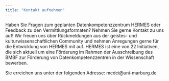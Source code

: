```yaml
---
title: "Kontakt aufnehmen"
---
```



Haben Sie Fragen zum geplanten Datenkompetenzzentrum HERMES oder Feedback zu den Vermittlungsformaten? Nehmen Sie gerne Kontakt zu uns auf! Wir freuen uns über Rückmeldungen aus der geistes- und kulturwissenschaftlichen Community und nehmen Anregungen gerne für die Entwicklung von HERMES mit auf. HERMES ist eine von 22 Initiativen, die sich aktuell um eine Förderung im Rahmen der Ausschreibung des BMBF zur Förderung von Datenkompetenzzentren in der Wissenschaft bewerben.

Sie erreichen uns unter der folgenden Adresse: mcdci@uni-marburg.de
